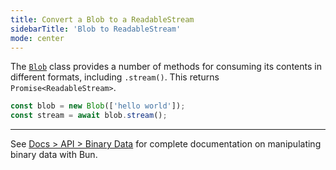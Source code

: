 ```yaml
---
title: Convert a Blob to a ReadableStream
sidebarTitle: 'Blob to ReadableStream'
mode: center
---
```


The [`Blob`](https://developer.mozilla.org/en-US/docs/Web/API/Blob) class provides a number of methods for consuming its contents in different formats, including `.stream()`. This returns `Promise<ReadableStream>`.

```ts
const blob = new Blob(['hello world']);
const stream = await blob.stream();
```

---

See [Docs > API > Binary Data](https://bun.com/docs/api/binary-data#conversion) for complete documentation on manipulating binary data with Bun.
